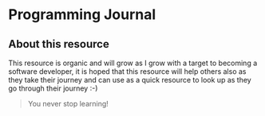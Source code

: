 
# Programming Journal
## About this resource
This resource is organic and will grow as I grow with a target to becoming a software developer, it is hoped that this resource will help others also as they take their journey and can use as a quick resource to look up as they go through their journey :-)
<blockquote>You never stop learning!</blockquote>


